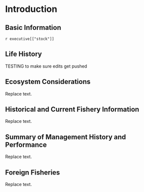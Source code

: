 # Introduction
## Basic Information
`r executive[["stock"]]`

## Life History
TESTING to make sure edits get pushed

## Ecosystem Considerations
Replace text.

## Historical and Current Fishery Information
Replace text.

## Summary of Management History and Performance
Replace text.

## Foreign Fisheries
Replace text.
